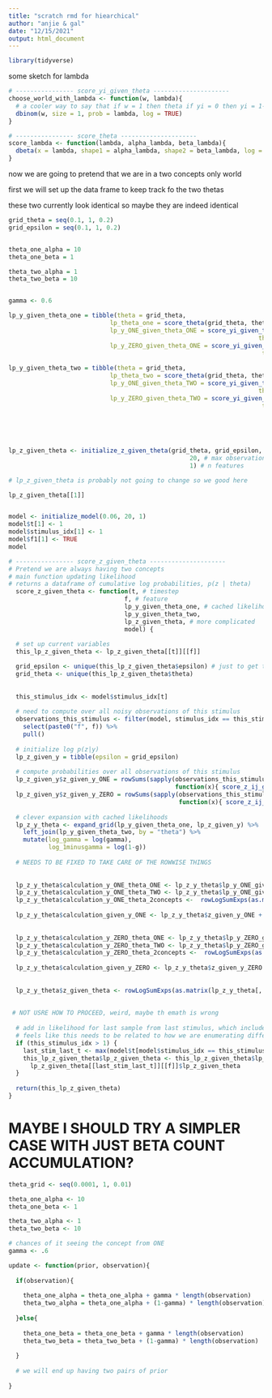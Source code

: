 ```yaml
---
title: "scratch rmd for hiearchical"
author: "anjie & gal"
date: "12/15/2021"
output: html_document
---
```


```r
library(tidyverse)
```

some sketch for lambda 
```r


# ---------------- score_yi_given_theta ---------------------
choose_world_with_lambda <- function(w, lambda){
  # a cooler way to say that if w = 1 then theta if yi = 0 then yi = 1-theta? 
  dbinom(w, size = 1, prob = lambda, log = TRUE)
}

# ---------------- score_theta ---------------------
score_lambda <- function(lambda, alpha_lambda, beta_lambda){
  dbeta(x = lambda, shape1 = alpha_lambda, shape2 = beta_lambda, log = TRUE)
}
```



now we are going to pretend that we are in a two concepts only world 

first we will set up the data frame to keep track fo the two thetas 

these two currently look identical so maybe they are indeed identical 
```r
grid_theta = seq(0.1, 1, 0.2)
grid_epsilon = seq(0.1, 1, 0.2)


theta_one_alpha = 10
theta_one_beta = 1

theta_two_alpha = 1
theta_two_beta = 10


gamma <- 0.6

lp_y_given_theta_one = tibble(theta = grid_theta, 
                            lp_theta_one = score_theta(grid_theta, theta_one_alpha, theta_one_beta),
                            lp_y_ONE_given_theta_ONE = score_yi_given_theta(yi = 1, 
                                                                     theta = grid_theta), 
                            lp_y_ZERO_given_theta_ONE = score_yi_given_theta(yi = 0, 
                                                                      theta = grid_theta))
 
lp_y_given_theta_two = tibble(theta = grid_theta, 
                            lp_theta_two = score_theta(grid_theta, theta_two_alpha, theta_two_beta),
                            lp_y_ONE_given_theta_TWO = score_yi_given_theta(yi = 1, 
                                                                     theta = grid_theta), 
                            lp_y_ZERO_given_theta_TWO = score_yi_given_theta(yi = 0, 
                                                                      theta = grid_theta))
  
  
  

  
lp_z_given_theta <- initialize_z_given_theta(grid_theta, grid_epsilon, 
                                                  20, # max observation 
                                                  1) # n features

# lp_z_given_theta is probably not going to change so we good here 

lp_z_given_theta[[1]]


model <- initialize_model(0.06, 20, 1)
model$t[1] <- 1
model$stimulus_idx[1] <- 1
model$f1[1] <- TRUE
model
```


```r



# ---------------- score_z_given_theta ---------------------
# Pretend we are always having two concepts
# main function updating likelihood
# returns a dataframe of cumulative log probabilities, p(z | theta)
  score_z_given_theta <- function(t, # timestep
                                f, # feature
                                lp_y_given_theta_one, # cached likelihoods
                                lp_y_given_theta_two, 
                                lp_z_given_theta, # more complicated 
                                model) {
  
  # set up current variables
  this_lp_z_given_theta <- lp_z_given_theta[[t]][[f]]

  grid_epsilon <- unique(this_lp_z_given_theta$epsilon) # just to get the value
  grid_theta <- unique(this_lp_z_given_theta$theta)
  
  
  this_stimulus_idx <- model$stimulus_idx[t]
  
  # need to compute over all noisy observations of this stimulus
  observations_this_stimulus <- filter(model, stimulus_idx == this_stimulus_idx) %>%
    select(paste0("f", f)) %>%
    pull()
  
  # initialize log p(z|y)
  lp_z_given_y = tibble(epsilon = grid_epsilon)
  
  # compute probabilities over all observations of this stimulus
  lp_z_given_y$z_given_y_ONE = rowSums(sapply(observations_this_stimulus, 
                                              function(x){ score_z_ij_given_y(x, 1, grid_epsilon)}))
  lp_z_given_y$z_given_y_ZERO = rowSums(sapply(observations_this_stimulus, 
                                               function(x){ score_z_ij_given_y(x, 0, grid_epsilon)}))
  
  # clever expansion with cached likelihoods
  lp_z_y_theta <- expand_grid(lp_y_given_theta_one, lp_z_given_y) %>% 
    left_join(lp_y_given_theta_two, by = "theta") %>% 
    mutate(log_gamma = log(gamma), 
           log_1minusgamma = log(1-g))
  
  # NEEDS TO BE FIXED TO TAKE CARE OF THE ROWWISE THINGS
  
  
  lp_z_y_theta$calculation_y_ONE_theta_ONE <- lp_z_y_theta$lp_y_ONE_given_theta_ONE + log(gamma) + lp_z_y_theta$lp_theta_one
  lp_z_y_theta$calculation_y_ONE_theta_TWO <- lp_z_y_theta$lp_y_ONE_given_theta_TWO + log(1-gamma) + lp_z_y_theta$lp_theta_two
  lp_z_y_theta$calculation_y_ONE_theta_2concepts <-  rowLogSumExps(as.matrix(lp_z_y_theta[, c("calculation_y_ONE_theta_ONE", 
                                                                                    "calculation_y_ONE_theta_TWO")])) 
  lp_z_y_theta$calculation_given_y_ONE <- lp_z_y_theta$z_given_y_ONE + lp_z_y_theta$calculation_y_ONE_theta_2concepts
  
  
  lp_z_y_theta$calculation_y_ZERO_theta_ONE <- lp_z_y_theta$lp_y_ZERO_given_theta_ONE + log(gamma) + lp_z_y_theta$lp_theta_one
  lp_z_y_theta$calculation_y_ZERO_theta_TWO <- lp_z_y_theta$lp_y_ZERO_given_theta_TWO + log(1-gamma) + lp_z_y_theta$lp_theta_two
  lp_z_y_theta$calculation_y_ZERO_theta_2concepts <-  rowLogSumExps(as.matrix(lp_z_y_theta[, c("calculation_y_ZERO_theta_ONE", 
                                                                                    "calculation_y_ZERO_theta_TWO")])) 
  lp_z_y_theta$calculation_given_y_ZERO <- lp_z_y_theta$z_given_y_ZERO + lp_z_y_theta$calculation_y_ZERO_theta_2concepts
  
  
  lp_z_y_theta$z_given_theta <- rowLogSumExps(as.matrix(lp_z_y_theta[, c("calculation_given_y_ONE", 
                                                                                    "calculation_given_y_ZERO")]))  
 
 # NOT USRE HOW TO PROCEED, weird, maybe th emath is wrong 
  
  # add in likelihood for last sample from last stimulus, which includes all prior obs 
  # feels like this needs to be related to how we are enumerating different possibilities
  if (this_stimulus_idx > 1) {
    last_stim_last_t <- max(model$t[model$stimulus_idx == this_stimulus_idx - 1], na.rm=TRUE)
    this_lp_z_given_theta$lp_z_given_theta <- this_lp_z_given_theta$lp_z_given_theta + 
      lp_z_given_theta[[last_stim_last_t]][[f]]$lp_z_given_theta
  }
  
  return(this_lp_z_given_theta)
}

```


# MAYBE I SHOULD TRY A SIMPLER CASE WITH JUST BETA COUNT ACCUMULATION? 

```r
theta_grid <- seq(0.0001, 1, 0.01)

theta_one_alpha <- 10
theta_one_beta <- 1

theta_two_alpha <- 1
theta_two_beta <- 10

# chances of it seeing the concept from ONE 
gamma <- .6

update <- function(prior, observation){
  
  if(observation){
    
    theta_one_alpha = theta_one_alpha + gamma * length(observation)
    theta_two_alpha = theta_one_alpha + (1-gamma) * length(observation)
    
  }else{
    
    theta_one_beta = theta_one_beta + gamma * length(observation)
    theta_two_beta = theta_two_beta + (1-gamma) * length(observation)
    
  }
  
  # we will end up having two pairs of prior 
  
}

```




